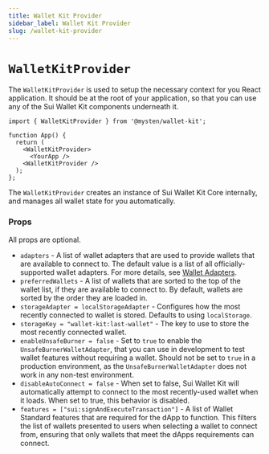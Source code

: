 ```yaml
---
title: Wallet Kit Provider
sidebar_label: Wallet Kit Provider
slug: /wallet-kit-provider
---
```


# `WalletKitProvider`

The `WalletKitProvider` is used to setup the necessary context for you React application. It should be at the root of your application, so that you can use any of the Sui Wallet Kit components underneath it.

```tsx
import { WalletKitProvider } from '@mysten/wallet-kit';

function App() {
  return (
    <WalletKitProvider>
      <YourApp />
    <WalletKitProvider />
  );
};
```

The `WalletKitProvider` creates an instance of Sui Wallet Kit Core internally, and manages all wallet state for you automatically.

### Props

All props are optional.

- `adapters` - A list of wallet adapters that are used to provide wallets that are available to connect to. The default value is a list of all officially-supported wallet adapters. For more details, see [Wallet Adapters](../advanced/wallet-adapters).
- `preferredWallets` - A list of wallets that are sorted to the top of the wallet list, if they are available to connect to. By default, wallets are sorted by the order they are loaded in.
- `storageAdapter = localStorageAdapter` - Configures how the most recently connected to wallet is stored. Defaults to using `localStorage`.
- `storageKey = "wallet-kit:last-wallet"` - The key to use to store the most recently connected wallet.
- `enableUnsafeBurner = false` - Set to `true` to enable the `UnsafeBurnerWalletAdapter`, that you can use in development to test wallet features without requiring a wallet. Should not be set to `true` in a production environment, as the `UnsafeBurnerWalletAdapter` does not work in any non-test environment.
- `disableAutoConnect = false` - When set to false, Sui Wallet Kit will automatically attempt to connect to the most recently-used wallet when it loads. When set to true, this behavior is disabled.
- `features = ["sui:signAndExecuteTransaction"]` - A list of Wallet Standard features that are required for the dApp to function. This filters the list of wallets presented to users when selecting a wallet to connect from, ensuring that only wallets that meet the dApps requirements can connect.
